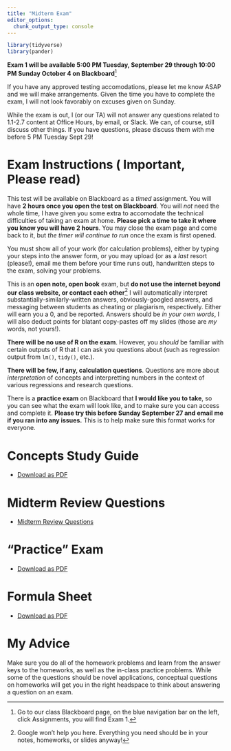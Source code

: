 ```yaml
---
title: "Midterm Exam"
editor_options: 
  chunk_output_type: console
---
```


```r
library(tidyverse)
library(pander)
```

**Exam 1 will be available 5:00 PM Tuesday, September 29 through 10:00 PM Sunday October 4 on Blackboard**^[Go to our class Blackboard page, on the blue navigation bar on the left, click Assignments, you will find Exam 1.]

If you have any approved testing accomodations, please let me know ASAP and we will make arrangements. Given the time you have to complete the exam, I will not look favorably on excuses given on Sunday.

While the exam is out, I (or our TA) will not answer any questions related to 1.1-2.7 content at Office Hours, by email, or Slack. We can, of course, still discuss other things. If you have questions, please discuss them with me before 5 PM Tuesday Sept 29!

# Exam Instructions (<i class="fas fa-exclamation-circle"></i> Important, Please read)

This test will be available on Blackboard as a *timed* assignment. You will have **2 hours once you open the test on Blackboard**. You will *not* need the whole time, I have given you some extra to accomodate the technical difficulties of taking an exam at home. **Please pick a time to take it where you know you will have 2 hours**. You may close the exam page and come back to it, but *the timer will continue to run* once the exam is first opened.

You must show all of your work (for calculation problems), either by typing your steps into the answer form, or you may upload (or as a *last* resort (please!), email me them before your time runs out), handwritten steps to the exam, solving your problems.

This is an **open note, open book** exam, but **do not use the internet beyond our class website, or contact each other**^[Google won't help you here. Everything you need should be in your notes, homeworks, or slides anyway!] I will automatically interpret substantially-similarly-written answers, obviously-googled answers, and messaging between students as cheating or plagiarism, respectively. Either will earn you a 0, and be reported. Answers should be *in your own words*, I will also deduct points for blatant copy-pastes off my slides (those are *my* words, not yours!).

**There will be no use of R on the exam**. However, you *should* be familiar with certain outputs of R that I can ask you questions about (such as regression output from `lm()`, `tidy()`, etc.).

**There will be few, if any, calculation questions**. Questions are more about *interpretation* of concepts and interpretting numbers in the context of various regressions and research questions.

There is a **practice exam** on Blackboard that **I would like you to take**, so you can see what the exam will look like, and to make sure you can access and complete it. **Please try this before Sunday September 27 and email me if you ran into any issues.** This is to help make sure this format works for everyone.

# Concepts Study Guide

- [<i class="fas fa-file-pdf"></i> Download as PDF](/examprep/midtermconcepts.pdf)
<!-- [<i class="fas fa-external-link-square-alt"></i> Review Questions Slides](/slides/midterm-review.html) -->

# Midterm Review Questions

- [<i class="fas fa-chalkboard-teacher"></i> Midterm Review Questions](/static/midterm-review.html)


# "Practice" Exam

- [<i class="fas fa-file-pdf"></i> Download as PDF](/examprep/01-old-exam.pdf)

# Formula Sheet

- [<i class="fas fa-file-pdf"></i> Download as PDF](/examprep/midtermformulas.pdf)

# My Advice

Make sure you do all of the homework problems and learn from the answer keys to the homeworks, as well as the in-class practice problems. While some of the questions should be novel applications, conceptual questions on homeworks will get you in the right headspace to think about answering a question on an exam.